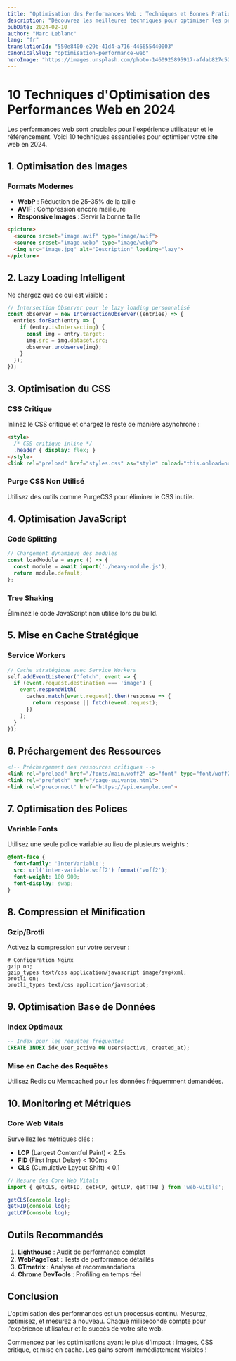 ```yaml
---
title: "Optimisation des Performances Web : Techniques et Bonnes Pratiques"
description: "Découvrez les meilleures techniques pour optimiser les performances de votre site web et améliorer l'expérience utilisateur."
pubDate: 2024-02-10
author: "Marc Leblanc"
lang: "fr"
translationId: "550e8400-e29b-41d4-a716-446655440003"
canonicalSlug: "optimisation-performance-web"
heroImage: "https://images.unsplash.com/photo-1460925895917-afdab827c52f?ixlib=rb-4.0.3&auto=format&fit=crop&w=1200&h=600&q=80"
---
```


# 10 Techniques d'Optimisation des Performances Web en 2024

Les performances web sont cruciales pour l'expérience utilisateur et le référencement. Voici 10 techniques essentielles pour optimiser votre site web en 2024.

## 1. Optimisation des Images

### Formats Modernes
- **WebP** : Réduction de 25-35% de la taille
- **AVIF** : Compression encore meilleure
- **Responsive Images** : Servir la bonne taille

```html
<picture>
  <source srcset="image.avif" type="image/avif">
  <source srcset="image.webp" type="image/webp">
  <img src="image.jpg" alt="Description" loading="lazy">
</picture>
```

## 2. Lazy Loading Intelligent

Ne chargez que ce qui est visible :

```javascript
// Intersection Observer pour le lazy loading personnalisé
const observer = new IntersectionObserver((entries) => {
  entries.forEach(entry => {
    if (entry.isIntersecting) {
      const img = entry.target;
      img.src = img.dataset.src;
      observer.unobserve(img);
    }
  });
});
```

## 3. Optimisation du CSS

### CSS Critique
Inlinez le CSS critique et chargez le reste de manière asynchrone :

```html
<style>
  /* CSS critique inline */
  .header { display: flex; }
</style>
<link rel="preload" href="styles.css" as="style" onload="this.onload=null;this.rel='stylesheet'">
```

### Purge CSS Non Utilisé
Utilisez des outils comme PurgeCSS pour éliminer le CSS inutile.

## 4. Optimisation JavaScript

### Code Splitting
```javascript
// Chargement dynamique des modules
const loadModule = async () => {
  const module = await import('./heavy-module.js');
  return module.default;
};
```

### Tree Shaking
Éliminez le code JavaScript non utilisé lors du build.

## 5. Mise en Cache Stratégique

### Service Workers
```javascript
// Cache stratégique avec Service Workers
self.addEventListener('fetch', event => {
  if (event.request.destination === 'image') {
    event.respondWith(
      caches.match(event.request).then(response => {
        return response || fetch(event.request);
      })
    );
  }
});
```

## 6. Préchargement des Ressources

```html
<!-- Préchargement des ressources critiques -->
<link rel="preload" href="/fonts/main.woff2" as="font" type="font/woff2" crossorigin>
<link rel="prefetch" href="/page-suivante.html">
<link rel="preconnect" href="https://api.example.com">
```

## 7. Optimisation des Polices

### Variable Fonts
Utilisez une seule police variable au lieu de plusieurs weights :

```css
@font-face {
  font-family: 'InterVariable';
  src: url('inter-variable.woff2') format('woff2');
  font-weight: 100 900;
  font-display: swap;
}
```

## 8. Compression et Minification

### Gzip/Brotli
Activez la compression sur votre serveur :

```nginx
# Configuration Nginx
gzip on;
gzip_types text/css application/javascript image/svg+xml;
brotli on;
brotli_types text/css application/javascript;
```

## 9. Optimisation Base de Données

### Index Optimaux
```sql
-- Index pour les requêtes fréquentes
CREATE INDEX idx_user_active ON users(active, created_at);
```

### Mise en Cache des Requêtes
Utilisez Redis ou Memcached pour les données fréquemment demandées.

## 10. Monitoring et Métriques

### Core Web Vitals
Surveillez les métriques clés :
- **LCP** (Largest Contentful Paint) < 2.5s
- **FID** (First Input Delay) < 100ms
- **CLS** (Cumulative Layout Shift) < 0.1

```javascript
// Mesure des Core Web Vitals
import { getCLS, getFID, getFCP, getLCP, getTTFB } from 'web-vitals';

getCLS(console.log);
getFID(console.log);
getLCP(console.log);
```

## Outils Recommandés

1. **Lighthouse** : Audit de performance complet
2. **WebPageTest** : Tests de performance détaillés
3. **GTmetrix** : Analyse et recommandations
4. **Chrome DevTools** : Profiling en temps réel

## Conclusion

L'optimisation des performances est un processus continu. Mesurez, optimisez, et mesurez à nouveau. Chaque milliseconde compte pour l'expérience utilisateur et le succès de votre site web.

Commencez par les optimisations ayant le plus d'impact : images, CSS critique, et mise en cache. Les gains seront immédiatement visibles ! 